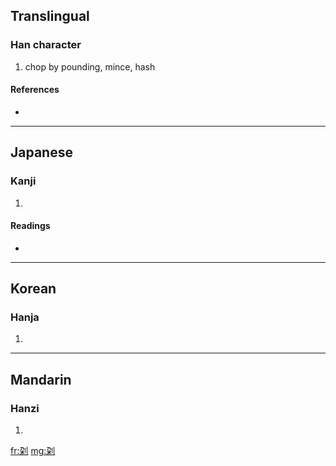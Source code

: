 {{also|剁}}
==Translingual==

===Han character===
{{Han char|rn=18|rad=刀|as=06|sn=8|four=|canj=弓木中弓 (NDLN)}}

# chop by pounding, mince, hash

====References====
* {{Han ref|kx=0138.430|dkj=01957|hdz=10338.021|uh=5234|ud=21044}}

----

==Japanese==

===Kanji===
{{ja-kanji|grade=|rs=刀06}}

# {{defn|Japanese}}

====Readings====
* {{ja-readings|on=[[た]] (ta)|kun=[[きる]] (kiru)}}

----

==Korean==

===Hanja===
{{ko-hanja|hangeul=타|rv=ta|mr=t'a}}

# {{defn|Korean}}

----

==Mandarin==

===Hanzi===
{{cmn-hanzi|pin=[[duò]] ([[duo4]])|wg=to<sup>4</sup>}}

# {{defn|Mandarin}}

[[fr:刴]]
[[mg:刴]]
